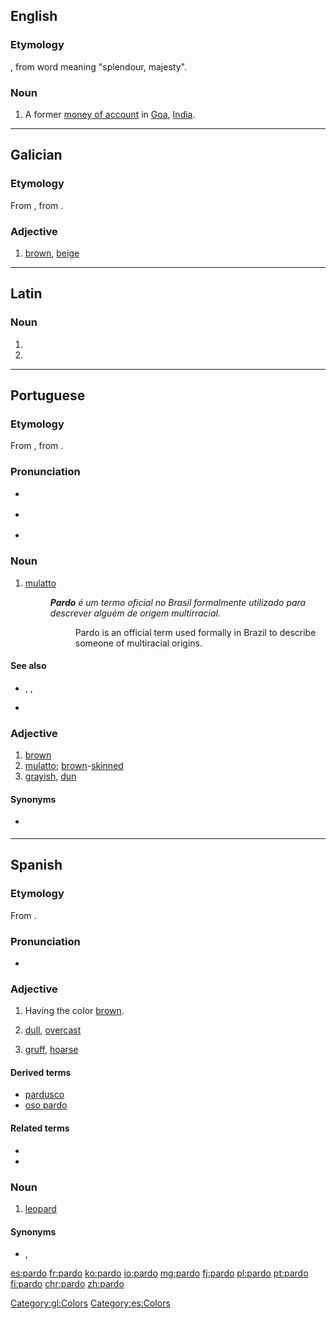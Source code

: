 ==English==

===Etymology===
{{etyl|pt|en}} {{m|pt|pardao}}, from {{etyl|sa|en}} word meaning "splendour, majesty".

===Noun===
{{en-noun|s|pardoes}}

# {{label|en|historical}} A former [[money of account]] in [[Goa]], [[India]].

{{Webster 1913}}

----

==Galician==

===Etymology===
From {{etyl|roa-opt|gl}} {{m|roa-opt|pardo}}, from {{etyl|la|gl}} {{m|la|pardus}}.

===Adjective===
{{gl-adj|f=parda}}

# [[brown]], [[beige]]

[[Category:gl:Colors]]

----

==Latin==

===Noun===
{{la-noun-form|pardō}}

# {{inflection of|pardus||dat|s|lang=la}}
# {{inflection of|pardus||abl|s|lang=la}}

----

==Portuguese==
{{wikipedia|Pardos|lang=pt}}

===Etymology===
From {{etyl|roa-opt|pt}} {{m|roa-opt|pardo}}, from {{etyl|la|pt}} {{m|la|pardus}}.

===Pronunciation===
* {{a|Brazil}} {{IPA|/ˈpaʁ.du/|lang=pt}}
* {{a|Portugal}} {{IPA|/ˈpaɾ.ðu/|lang=pt}}
* {{hyphenation|par|do|lang=pt}}

===Noun===
{{pt-noun|m|s|f=parda}}

# [[mulatto]]
#: '''''Pardo''' é um termo oficial no Brasil formalmente utilizado para descrever alguém de origem multirracial.''
#:: Pardo is an official term used formally in Brazil to describe someone of multiracial origins.

====See also====
* {{l|pt|amarelo}}, {{l|pt|branco}}, {{l|pt|negro}}
* {{l|pt|mulato}}

===Adjective===
{{pt-adj|pard|o|comp=no}}

# [[brown]]
# [[mulatto]]; [[brown]]-[[skinned]] {{gloss|but not black}}
# [[grayish]], [[dun]]

====Synonyms====
* {{sense|brown}} {{l|pt|marrom}}

----

==Spanish==

===Etymology===
From {{etyl|la|es}} {{m|la|pardus}}.

===Pronunciation===
* {{IPA|/ˈpaɾðo̞/|lang=es}}

===Adjective===
{{es-adj|m|f=parda}}

# Having the color [[brown]].
# {{qualifier|of weather}} [[dull]], [[overcast]]
# {{qualifier|of a voice}} [[gruff]], [[hoarse]]

====Derived terms====
* [[pardusco]]
* [[oso pardo]] {{g|m}}

====Related terms====
* {{l|es|pardal}}
* {{l|es|leopardo|g=m}}

===Noun===
{{es-noun|m}}

# {{label|es|poetic|literary}} [[leopard]]

====Synonyms====
* {{l|es|leopardo|g=m}}, {{l|es|pantera|g=f}}

[[Category:es:Colors]]

[[es:pardo]]
[[fr:pardo]]
[[ko:pardo]]
[[io:pardo]]
[[mg:pardo]]
[[fj:pardo]]
[[pl:pardo]]
[[pt:pardo]]
[[fi:pardo]]
[[chr:pardo]]
[[zh:pardo]]